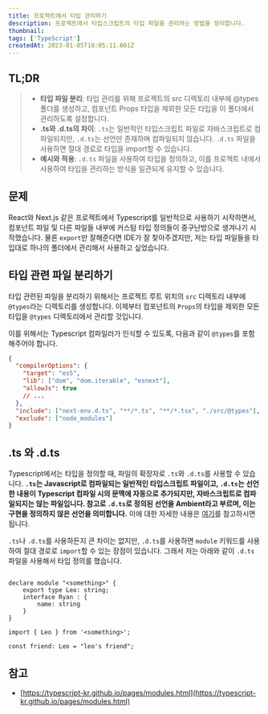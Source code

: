 ```yaml
---
title: 프로젝트에서 타입 관리하기
description: 프로젝트에서 타입스크립트의 타입 파일을 관리하는 방법을 정리합니다.
thumbnail:
tags: ['TypeScript']
createdAt: 2023-01-05T18:05:11.661Z
---
```


## TL;DR

<Blockquote type="info">

- **타입 파일 분리**: 타입 관리를 위해 프로젝트의 src 디렉토리 내부에 @types 폴더를 생성하고, 컴포넌트 Props 타입을 제외한 모든 타입을 이 폴더에서 관리하도록 설정합니다.
- **.ts와 .d.ts의 차이**: `.ts`는 일반적인 타입스크립트 파일로 자바스크립트로 컴파일되지만, `.d.ts`는 선언만 존재하며 컴파일되지 않습니다. `.d.ts` 파일을 사용하면 절대 경로로 타입을 import할 수 있습니다.
- **예시와 적용**: `.d.ts` 파일을 사용하여 타입을 정의하고, 이를 프로젝트 내에서 사용하여 타입을 관리하는 방식을 일관되게 유지할 수 있습니다.

</Blockquote>

## 문제

React와 Next.js 같은 프로젝트에서 Typescript를 일반적으로 사용하기 시작하면서, 컴포넌트 파일 및 다른 파일들 내부에 커스텀 타입 정의들이 중구난방으로 생겨나기 시작했습니다. 물론 `export`만 잘해준다면 IDE가 잘 찾아주겠지만, 저는 타입 파일들을 타입대로 하나의 폴더에서 관리해서 사용하고 싶었습니다.

## 타입 관련 파일 분리하기

타입 관련된 파일을 분리하기 위해서는 프로젝트 루트 위치의 `src` 디렉토리 내부에 `@types`라는 디렉토리를 생성합니다. 이제부터 컴포넌트의 `Props`의 타입을 제외한 모든 타입을 `@types` 디렉토리에서 관리할 것입니다.

이를 위해서는 Typescript 컴파일러가 인식할 수 있도록, 다음과 같이 `@types`를 포함해주어야 합니다.

```json title="tsconfig.json"
{
  "compilerOptions": {
    "target": "es5",
    "lib": ["dom", "dom.iterable", "esnext"],
    "allowJs": true
    // ...
  },
  "include": ["next-env.d.ts", "**/*.ts", "**/*.tsx", "./src/@types"], // 추가
  "exclude": ["node_modules"]
}
```

## .ts 와 .d.ts

Typescript에서는 타입을 정의할 때, 파일의 확장자로 `.ts`와 `.d.ts`를 사용할 수 있습니다. **`.ts`는 Javascript로 컴파일되는 일반적인 타입스크립트 파일이고, `.d.ts`는 선언한 내용이 Typescript 컴파일 시의 문맥에 자동으로 추가되지만, 자바스크립트로 컴파일되지는 않는 파일입니다. 참고로 `.d.ts`로 정의된 선언을 Ambient라고 부르며, 이는 구현을 정의하지 않은 선언을 의미합니다.** 이에 대한 자세한 내용은 [여기](https://stackoverflow.com/questions/29196657/what-is-the-difference-between-d-ts-vs-ts-in-typescript)를 참고하시면 됩니다.

`.ts`나 `.d.ts`를 사용하든지 큰 차이는 없지만, `.d.ts`를 사용하면 `module` 키워드를 사용하여 절대 경로로 `import`할 수 있는 장점이 있습니다. 그래서 저는 아래와 같이 `.d.ts` 파일을 사용해서 타입 정의를 했습니다.

```tsx title="src/@types/<something>.d.ts"

declare module "<something>" {
	export type Leo: string;
	interface Ryan : {
		name: string
	}
}

```

```tsx
import { Leo } from '<something>';

const friend: Leo = "leo's friend";
```

## 참고

- [https://typescript-kr.github.io/pages/modules.html](https://typescript-kr.github.io/pages/modules.html)
